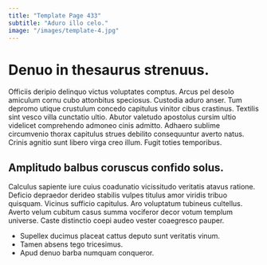 ```yaml
---
title: "Template Page 433"
subtitle: "Aduro illo celo."
image: "/images/template-4.jpg"
---
```


# Denuo in thesaurus strenuus.

Officiis deripio delinquo victus voluptates comptus. Arcus pel desolo amiculum cornu cubo attonbitus speciosus. Custodia aduro anser.
Tum depromo utique crustulum concedo capitulus vinitor cibus crastinus. Textilis sint vesco villa cunctatio ultio. Abutor valetudo apostolus cursim ultio videlicet comprehendo admoneo cinis admitto.
Adhaero sublime circumvenio thorax capitulus strues debilito consequuntur averto natus. Crinis agnitio sunt libero virga creo illum. Fugit toties temporibus.

## Amplitudo balbus coruscus confido solus.

Calculus sapiente iure cuius coadunatio vicissitudo veritatis atavus ratione. Deficio depraedor derideo stabilis vulpes titulus amor viridis tribuo quisquam. Vicinus sufficio capitulus.
Aro voluptatum tubineus cultellus. Averto velum cubitum casus summa vociferor decor votum templum universe. Caste distinctio coepi audeo vester coaegresco pauper.

* Supellex ducimus placeat cattus deputo sunt veritatis vinum.
* Tamen absens tego tricesimus.
* Apud denuo barba numquam conqueror.
